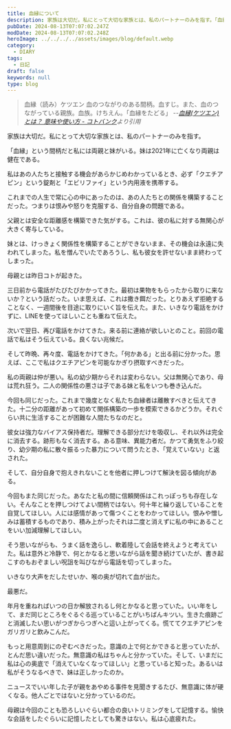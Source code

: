 ```yaml
---
title: 血縁について
description: 家族は大切だ。私にとって大切な家族とは、私のパートナーのみを指す。「血縁」という間柄だと私には両親と妹がいる。妹は2021年に亡くなり両親は健在である。私はあの人たちと接触する機会があらかじめわかっているとき、必ず「クエチアピン」という錠剤と「エビリファイ」という内用液を携帯する。
pubDate: 2024-08-13T07:07:02.247Z
modDate: 2024-08-13T07:07:02.248Z
heroImage: ../../../../assets/images/blog/default.webp
category:
  - DIARY
tags:
  - 日記
draft: false
keywords: null
type: blog
---
```



> 血縁（読み）ケツエン
> 血のつながりのある間柄。血すじ。また、血のつながっている親族。血族。けちえん。「血縁をたどる」 <cite>--[血縁(ケツエン)とは？ 意味や使い方 - コトバンク](https://kotobank.jp/word/%E8%A1%80%E7%B8%81-59533)より引用</cite>

家族は大切だ。私にとって大切な家族とは、私のパートナーのみを指す。

「血縁」という間柄だと私には両親と妹がいる。妹は2021年に亡くなり両親は健在である。

私はあの人たちと接触する機会があらかじめわかっているとき、必ず「クエチアピン」という錠剤と「エビリファイ」という内用液を携帯する。

これまでの人生で常に心の中にあったのは、あの人たちとの関係を構築することだった。つまりは恨みや怒りを克服する、自分自身の問題である。

父親とは安全な距離感を構築できた気がする。これは、彼の私に対する無関心が大きく寄与している。

妹とは、けっきょく関係性を構築することができないまま、その機会は永遠に失われてしまった。私を憎んでいたであろうし、私も彼女を許せないまま終わってしまった。

母親とは昨日コトが起きた。

三日前から電話がたびたびかかってきた。最初は果物をもらったから取りに来ないか？という話だった。いま思えば、これは撒き餌だった。とりあえず拒絶することなく、一週間後を目途に取りにいく旨を伝えた。また、いきなり電話をかけずに、LINEを使ってほしいことも重ねて伝えた。

次いで翌日、再び電話をかけてきた。来る前に連絡が欲しいとのこと。前回の電話で私はそう伝えている。良くない兆候だ。

そして昨晩、再々度、電話をかけてきた。「何かある」と出る前に分かった。思えば、ここで私はクエチアピンを可能なかぎり摂取すべきだった。

私の両親は仲が悪い。私の幼少期からそれは変わらない。父は無関心であり、母は荒れ狂う。二人の関係性の悪さは子である妹と私をいつも巻き込んだ。

今回も同じだった。これまで幾度となく私たち血縁者は離散すべきと伝えてきた。十二分の距離があって初めて関係構築の一歩を模索できるかどうか。それぐらい共に生活することが困難な人間たちなのだと。

彼女は強力なバイアス保持者だ。理解できる部分だけを吸収し、それ以外は完全に消去する。跡形もなく消去する。ある意味、異能力者だ。かつて勇気をふり絞り、幼少期の私に散々振るった暴力について問うたとき、「覚えていない」と返された。

そして、自分自身で抱えきれないことを他者に押しつけて解決を図る傾向がある。

今回もまた同じだった。あなたと私の間に信頼関係はこれっぽっちも存在しない。そんなことを押しつけてよい間柄ではない。何十年と繰り返していることを自覚してほしい。人には感情があって傷つくことをわかってほしい。恨みや憎しみは蓄積するものであり、積み上がったそれは二度と消えずに私の中にあることをいい加減理解してほしい。

そう思いながらも、うまく話を逸らし、軟着陸して会話を終えようと考えていた。私は意外と冷静で、何とかなると思いながら話を聞き続けていたが、書き起こすのもおぞましい呪詛を叫びながら電話を切ってしまった。

いきなり大声をだしたせいか、喉の奥が切れて血が出た。

最悪だ。

年月を重ねればいつの日か解放されるし何とかなると思っていた。いい年をして、まだ同じところをぐるぐる巡っていることがいちばんキツい。生きた痕跡ごと消滅したい思いがつぎからつぎへと這い上がってくる。慌ててクエチアピンをガリガリと飲みこんだ。

もっと用意周到にのぞむべきだった。意識の上で何とかできると思っていたが、とんだ思い違いだった。無意識の私はちゃんと分かっていた。そして、いまだに私は心の奥底で「消えていなくなってほしい」と思っていると知った。あるいは私がそうなるべきで、妹は正しかったのか。

ニュースでいい年した子が親をあやめる事件を見聞きするたび、無意識に体が硬くなる。他人ごとではないと分かっているのだ。

母親は今回のことも恐ろしいぐらい都合の良いトリミングをして記憶する。愉快な会話をしたぐらいに記憶したとしても驚きはない。私は心底疲れた。
